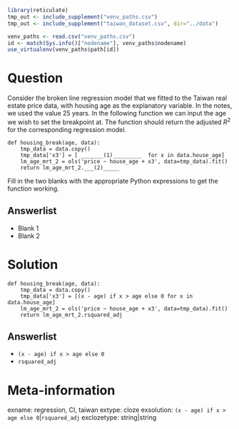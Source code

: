 ```r
library(reticulate)
tmp_out <- include_supplement("venv_paths.csv")
tmp_out <- include_supplement("taiwan_dataset.csv", dir="../data")

venv_paths <- read.csv("venv_paths.csv")
id <- match(Sys.info()["nodename"], venv_paths$nodename)
use_virtualenv(venv_paths$path[id])
```

Question
========

Consider the broken line regression model that we fitted to the Taiwan real 
estate price data, with housing age as the explanatory variable. In the notes,
we used the value 25 years. In the following function we can input the age we 
wish to set the breakpoint at. The function should return the adjusted 
$R^2$ for the corresponding regression model.

```
def housing_break(age, data):
    tmp_data = data.copy()
    tmp_data['x3'] = [ _______(1)_________  for x in data.house_age]
    lm_age_mrt_2 = ols('price ~ house_age + x3', data=tmp_data).fit()
    return lm_age_mrt_2.___(2)_____
```

Fill in the two blanks with the appropriate Python expressions to get the 
function working.

Answerlist
----------
* Blank 1
* Blank 2

Solution
========

```
def housing_break(age, data):
    tmp_data = data.copy()
    tmp_data['x3'] = [(x - age) if x > age else 0 for x in data.house_age]
    lm_age_mrt_2 = ols('price ~ house_age + x3', data=tmp_data).fit()
    return lm_age_mrt_2.rsquared_adj
```

Answerlist
----------
* `(x - age) if x > age else 0`
* `rsquared_adj`

Meta-information
================
exname: regression, CI, taiwan
extype: cloze
exsolution: `(x - age) if x > age else 0`|`rsquared_adj`
exclozetype: string|string
